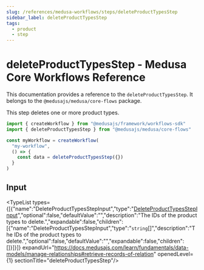 ```yaml
---
slug: /references/medusa-workflows/steps/deleteProductTypesStep
sidebar_label: deleteProductTypesStep
tags:
  - product
  - step
---
```



# deleteProductTypesStep - Medusa Core Workflows Reference

This documentation provides a reference to the `deleteProductTypesStep`. It belongs to the `@medusajs/medusa/core-flows` package.

This step deletes one or more product types.

```ts title="src/workflows/my-workflow.ts"
import { createWorkflow } from "@medusajs/framework/workflows-sdk"
import { deleteProductTypesStep } from "@medusajs/medusa/core-flows"

const myWorkflow = createWorkflow(
  "my-workflow",
  () => {
    const data = deleteProductTypesStep({})
  }
)
```
  

## Input

<TypeList types={[{"name":"DeleteProductTypesStepInput","type":"[DeleteProductTypesStepInput](../../../../types/core_flows.DeleteProductTypesStepInput/page.mdx)","optional":false,"defaultValue":"","description":"The IDs of the product types to delete.","expandable":false,"children":[{"name":"DeleteProductTypesStepInput","type":"`string`[]","description":"The IDs of the product types to delete.","optional":false,"defaultValue":"","expandable":false,"children":[]}]}]} expandUrl="https://docs.medusajs.com/learn/fundamentals/data-models/manage-relationships#retrieve-records-of-relation" openedLevel={1} sectionTitle="deleteProductTypesStep"/>
